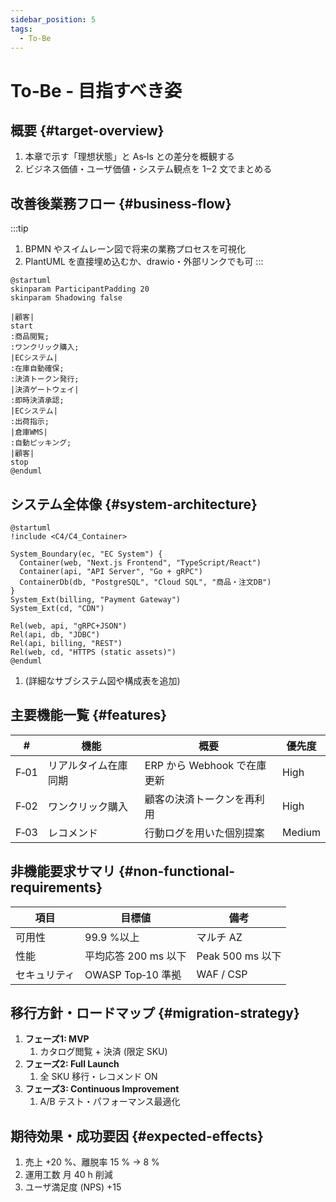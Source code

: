 ```yaml
---
sidebar_position: 5
tags:
  - To-Be
---
```


# To‑Be - 目指すべき姿

<!--
TBDの使い方
  <TBD/> コンポーネントは未確定項目を可視化するための占位マークです
  執筆完了後はimport文といっしょにこのコメントも必ず削除すること
-->

## 概要 {#target-overview}
1. 本章で示す「理想状態」と As‑Is との差分を概観する  
1. ビジネス価値・ユーザ価値・システム観点を 1‒2 文でまとめる

## 改善後業務フロー {#business-flow}

:::tip
1. BPMN やスイムレーン図で将来の業務プロセスを可視化  
1. PlantUML を直接埋め込むか、drawio・外部リンクでも可
:::

```pumld
@startuml
skinparam ParticipantPadding 20
skinparam Shadowing false

|顧客|
start
:商品閲覧;
:ワンクリック購入;
|ECシステム|
:在庫自動確保;
:決済トークン発行;
|決済ゲートウェイ|
:即時決済承認;
|ECシステム|
:出荷指示;
|倉庫WMS|
:自動ピッキング;
|顧客|
stop
@enduml
```

## システム全体像 {#system-architecture}

```plantuml title="to-be-system-architecture.puml"
@startuml
!include <C4/C4_Container>

System_Boundary(ec, "EC System") {
  Container(web, "Next.js Frontend", "TypeScript/React")
  Container(api, "API Server", "Go + gRPC")
  ContainerDb(db, "PostgreSQL", "Cloud SQL", "商品・注文DB")
}
System_Ext(billing, "Payment Gateway")
System_Ext(cd, "CDN")

Rel(web, api, "gRPC+JSON")
Rel(api, db, "JDBC")
Rel(api, billing, "REST")
Rel(web, cd, "HTTPS (static assets)")
@enduml
```

1. <TBD/> (詳細なサブシステム図や構成表を追加)

## 主要機能一覧 {#features}

| # | 機能 | 概要 | 優先度 |
| - | ---- | ---- | ------ |
| F‑01 | リアルタイム在庫同期 | ERP から Webhook で在庫更新 | High |
| F‑02 | ワンクリック購入 | 顧客の決済トークンを再利用 | High |
| F‑03 | レコメンド | 行動ログを用いた個別提案 | Medium |

## 非機能要求サマリ {#non-functional-requirements}

| 項目 | 目標値 | 備考 |
| ---- | ------ | ---- |
| 可用性 | 99.9 %以上 | マルチ AZ |
| 性能 | 平均応答 200 ms 以下 | Peak 500 ms 以下 |
| セキュリティ | OWASP Top‑10 準拠 | WAF / CSP |

## 移行方針・ロードマップ {#migration-strategy}

1. **フェーズ1: MVP**  
    1. カタログ閲覧 + 決済 (限定 SKU)
1. **フェーズ2: Full Launch**  
    1. 全 SKU 移行・レコメンド ON
1. **フェーズ3: Continuous Improvement**  
    1. A/B テスト・パフォーマンス最適化

## 期待効果・成功要因 {#expected-effects}

1. 売上 +20 %、離脱率 15 % → 8 %
1. 運用工数 月 40 h 削減
1. ユーザ満足度 (NPS) +15
